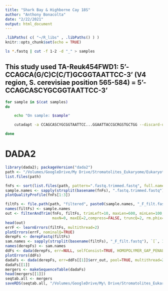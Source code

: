 ```yaml
---
title: "Shark Bay & Highborne Cay 18S"
author: "Anthony Bonacolta"
date: "2/22/2021"
output: html_document
---
```

```r
.libPaths( c( "~/R_libs" , .libPaths() ) )
knitr::opts_chunk$set(echo = TRUE)
```


```bash
ls *.fastq | cut -f 1-2 -d "_" > samples
```


## This study used TA-Reuk454FWD1: 	5'-CCAGCA(G/C)C(C/T)GCGGTAATTCC-3'  (V4 region, S. cerevisiae position 565-584) = 5'-CCAGCASCYGCGGTAATTCC-3'
```bash
for sample in $(cat samples)
do

    echo "On sample: $sample"

    cutadapt -a CCAGCASCYGCGGTAATTCC...GGAATTACCGCRGSTGCTGG --discard-untrimmed -o ${sample}.trimmed.fastq ${sample} >> cutadapt_primer_trimming_stats.txt 2>&1

done
```


# DADA2
```r
library(dada2); packageVersion("dada2")
path <- "/Volumes/GoogleDrive/My Drive/Stromatolites_Eukaryome/Eukaryote_microbiome/raw-data/Public-data/SB-HC" # CHANGE ME to the directory containing the fastq files after unzipping.
list.files(path)
```

```r
fnFs <- sort(list.files(path, pattern=".fastq.trimmed.fastq", full.names = TRUE))
sample.names <- sapply(strsplit(basename(fnFs), ".fastq.trimmed.fastq"), `[`, 1)
plotQualityProfile(fnFs[1:3])
```

```r
filtFs <- file.path(path, "filtered", paste0(sample.names, "_F_filt.fastq"))
names(filtFs) <- sample.names
out <- filterAndTrim(fnFs, filtFs, trimLeft=10, maxLen=600, minLen=100, 
                     maxN=0, maxEE=2,compress=FALSE, truncQ=2, rm.phix=TRUE, multithread=TRUE)
head(out)
errF <- learnErrors(filtFs, multithread=2)
plotErrors(errF, nominalQ=TRUE)
derepFs <- derepFastq(filtFs)
sam.names <- sapply(strsplit(basename(filtFs), "_F_filt.fastq"), `[`, 1)
names(derepFs) <- sam.names
ddFs <- dada(derepFs, err=NULL, selfConsist=TRUE, HOMOPOLYMER_GAP_PENALTY=-1, BAND_SIZE=32)
plotErrors(ddFs)
dadaFs <- dada(derepFs, err=ddFs[[1]]$err_out, pool=TRUE, multithread=2, HOMOPOLYMER_GAP_PENALTY=-1, BAND_SIZE=32)
dadaFs[[1]]
mergers <- makeSequenceTable(dadaFs)
head(mergers[[1]])
seqtab.all <- mergers
saveRDS(seqtab.all, "/Volumes/GoogleDrive/My\ Drive/Stromatolites_Eukaryome/Eukaryote_microbiome/analysis/DADA2/SB-HC-seqtab.rds") # CHANGE ME to where you want sequence table saved
```



